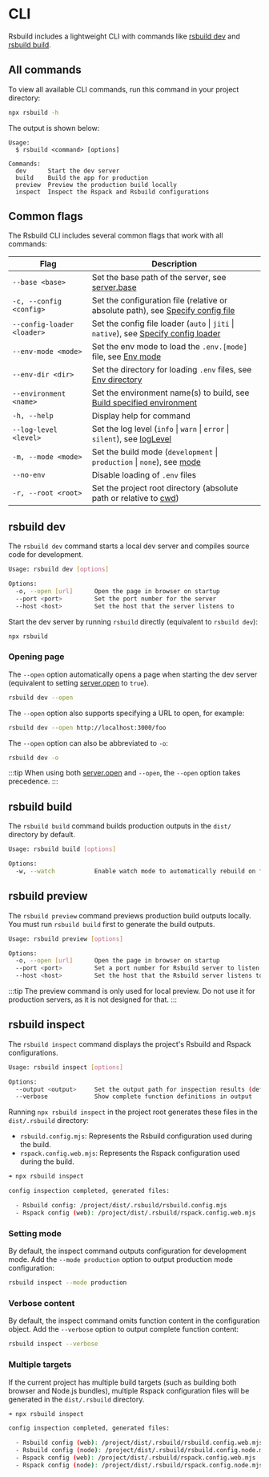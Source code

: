 # CLI

Rsbuild includes a lightweight CLI with commands like [rsbuild dev](#rsbuild-dev) and [rsbuild build](#rsbuild-build).

## All commands

To view all available CLI commands, run this command in your project directory:

```bash
npx rsbuild -h
```

The output is shown below:

```
Usage:
  $ rsbuild <command> [options]

Commands:
  dev      Start the dev server
  build    Build the app for production
  preview  Preview the production build locally
  inspect  Inspect the Rspack and Rsbuild configurations
```

## Common flags

The Rsbuild CLI includes several common flags that work with all commands:

| Flag                       | Description                                                                                                                                |
| -------------------------- | ------------------------------------------------------------------------------------------------------------------------------------------ |
| `--base <base>`            | Set the base path of the server, see [server.base](/config/server/base)                                                                    |
| `-c, --config <config>`    | Set the configuration file (relative or absolute path), see [Specify config file](/guide/configuration/rsbuild#specify-config-file)        |
| `--config-loader <loader>` | Set the config file loader (`auto` \| `jiti` \| `native`), see [Specify config loader](/guide/configuration/rsbuild#specify-config-loader) |
| `--env-mode <mode>`        | Set the env mode to load the `.env.[mode]` file, see [Env mode](/guide/advanced/env-vars#env-mode)                                         |
| `--env-dir <dir>`          | Set the directory for loading `.env` files, see [Env directory](/guide/advanced/env-vars#env-directory)                                    |
| `--environment <name>`     | Set the environment name(s) to build, see [Build specified environment](/guide/advanced/environments#build-specified-environment)          |
| `-h, --help`               | Display help for command                                                                                                                   |
| `--log-level <level>`      | Set the log level (`info` \| `warn` \| `error` \| `silent`), see [logLevel](/config/log-level)                                             |
| `-m, --mode <mode>`        | Set the build mode (`development` \| `production` \| `none`), see [mode](/config/mode)                                                     |
| `--no-env`                 | Disable loading of `.env` files                                                                                                            |
| `-r, --root <root>`        | Set the project root directory (absolute path or relative to [cwd](https://nodejs.org/api/process.html#processcwd))                        |

## rsbuild dev

The `rsbuild dev` command starts a local dev server and compiles source code for development.

```bash
Usage: rsbuild dev [options]

Options:
  -o, --open [url]      Open the page in browser on startup
  --port <port>         Set the port number for the server
  --host <host>         Set the host that the server listens to
```

Start the dev server by running `rsbuild` directly (equivalent to `rsbuild dev`):

```bash
npx rsbuild
```

### Opening page

The `--open` option automatically opens a page when starting the dev server (equivalent to setting [server.open](/config/server/open) to `true`).

```bash
rsbuild dev --open
```

The `--open` option also supports specifying a URL to open, for example:

```bash
rsbuild dev --open http://localhost:3000/foo
```

The `--open` option can also be abbreviated to `-o`:

```bash
rsbuild dev -o
```

:::tip
When using both [server.open](/config/server/open) and `--open`, the `--open` option takes precedence.
:::

## rsbuild build

The `rsbuild build` command builds production outputs in the `dist/` directory by default.

```bash
Usage: rsbuild build [options]

Options:
  -w, --watch           Enable watch mode to automatically rebuild on file changes
```

## rsbuild preview

The `rsbuild preview` command previews production build outputs locally. You must run `rsbuild build` first to generate the build outputs.

```bash
Usage: rsbuild preview [options]

Options:
  -o, --open [url]      Open the page in browser on startup
  --port <port>         Set a port number for Rsbuild server to listen
  --host <host>         Set the host that the Rsbuild server listens to
```

:::tip
The preview command is only used for local preview. Do not use it for production servers, as it is not designed for that.
:::

## rsbuild inspect

The `rsbuild inspect` command displays the project's Rsbuild and Rspack configurations.

```bash
Usage: rsbuild inspect [options]

Options:
  --output <output>     Set the output path for inspection results (default: ".rsbuild")
  --verbose             Show complete function definitions in output
```

Running `npx rsbuild inspect` in the project root generates these files in the `dist/.rsbuild` directory:

- `rsbuild.config.mjs`: Represents the Rsbuild configuration used during the build.
- `rspack.config.web.mjs`: Represents the Rspack configuration used during the build.

```bash
➜ npx rsbuild inspect

config inspection completed, generated files:

  - Rsbuild config: /project/dist/.rsbuild/rsbuild.config.mjs
  - Rspack config (web): /project/dist/.rsbuild/rspack.config.web.mjs
```

### Setting mode

By default, the inspect command outputs configuration for development mode. Add the `--mode production` option to output production mode configuration:

```bash
rsbuild inspect --mode production
```

### Verbose content

By default, the inspect command omits function content in the configuration object. Add the `--verbose` option to output complete function content:

```bash
rsbuild inspect --verbose
```

### Multiple targets

If the current project has multiple build targets (such as building both browser and Node.js bundles), multiple Rspack configuration files will be generated in the `dist/.rsbuild` directory.

```bash
➜ npx rsbuild inspect

config inspection completed, generated files:

  - Rsbuild config (web): /project/dist/.rsbuild/rsbuild.config.web.mjs
  - Rsbuild config (node): /project/dist/.rsbuild/rsbuild.config.node.mjs
  - Rspack config (web): /project/dist/.rsbuild/rspack.config.web.mjs
  - Rspack config (node): /project/dist/.rsbuild/rspack.config.node.mjs
```
